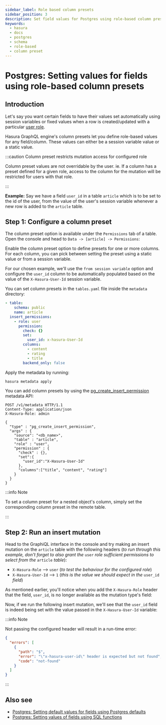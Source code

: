 ```yaml
---
sidebar_label: Role based column presets
sidebar_position: 3
description: Set field values for Postgres using role-based column presets
keywords:
  - hasura
  - docs
  - postgres
  - schema
  - role-based
  - column preset
---
```



# Postgres: Setting values for fields using role-based column presets

## Introduction

Let's say you want certain fields to have their values set automatically using session variables or fixed values when a
row is created/updated with a particular [user role](/auth/authorization/roles-variables.mdx).

Hasura GraphQL engine's column presets let you define role-based values for any field/column. These values can either be
a session variable value or a static value.

:::caution Column preset restricts mutation access for configured role

Column preset values are not overridable by the user. ie. If a column has a preset defined for a given role, access to
the column for the mutation will be restricted for users with that role.

:::

**Example:** Say we have a field `user_id` in a table `article` which is to be set to the id of the user, from the value
of the user's session variable whenever a new row is added to the `article` table.

## Step 1: Configure a column preset

<Tabs className="api-tabs">
<TabItem value="console" label="Console">

The column preset option is available under the `Permissions` tab of a table. Open the console and head to
`Data -> [article] -> Permissions`:

<Thumbnail src='/img/schema/column-presets-option.png' alt='Add a column preset in the permissions tab' />

Enable the column preset option to define presets for one or more columns. For each column, you can pick between setting
the preset using a static value or from a session variable.

<Thumbnail src='/img/schema/column-presets-value-options.png' alt='Configure the column preset' />

For our chosen example, we'll use the `from session variable` option and configure the `user_id` column to be
automatically populated based on the value of the `X-Hasura-User-Id` session variable.

</TabItem>
<TabItem value="cli" label="CLI">

You can set column presets in the `tables.yaml` file inside the `metadata` directory:

```yaml {8-9}
- table:
    schema: public
    name: article
  insert_permissions:
    - role: user
      permission:
        check: {}
        set:
          user_id: x-hasura-User-Id
        columns:
          - content
          - rating
          - title
        backend_only: false
```

Apply the metadata by running:

```bash
hasura metadata apply
```

</TabItem>
<TabItem value="api" label="API">

You can add column presets by using the
[pg_create_insert_permission](/api-reference/metadata-api/permission.mdx#metadata-pg-create-insert-permission) metadata
API:

```http {13-15}
POST /v1/metadata HTTP/1.1
Content-Type: application/json
X-Hasura-Role: admin

{
  "type" : "pg_create_insert_permission",
  "args" : {
    "source": "<db_name>",
    "table" : "article",
    "role" : "user",
    "permission" : {
      "check" : {},
      "set":{
        "user_id":"X-Hasura-User-Id"
      },
      "columns":["title", "content", "rating"]
    }
  }
}
```

</TabItem>
</Tabs>

:::info Note

To set a column preset for a nested object's column, simply set the corresponding column preset in the remote table.

:::

## Step 2: Run an insert mutation

Head to the GraphiQL interface in the console and try making an insert mutation on the `article` table with the
following headers (_to run through this example, don't forget to also grant the_ `user` _role sufficient permissions to
select from the_ `article` _table_):

- `X-Hasura-Role` --> `user` (_to test the behaviour for the configured role_)
- `X-Hasura-User-Id` --> `1` (_this is the value we should expect in the_ `user_id` _field_)

As mentioned earlier, you'll notice when you add the `X-Hasura-Role` header that the field, `user_id`, is no longer
available as the mutation type's field:

<Thumbnail src='/img/schema/column-preset-schema-change-for-role.png' alt='Write an insert mutation' />

Now, if we run the following insert mutation, we'll see that the `user_id` field is indeed being set with the value
passed in the `X-Hasura-User-Id` variable:

<Thumbnail src='/img/schema/column-preset-mutation-result.png' alt='Write an insert mutation' />

:::info Note

Not passing the configured header will result in a run-time error:

```json
{
  "errors": [
    {
      "path": "$",
      "error": "\"x-hasura-user-id\" header is expected but not found",
      "code": "not-found"
    }
  ]
}
```

:::

## Also see

- [Postgres: Setting default values for fields using Postgres defaults](/schema/postgres/default-values/postgres-defaults.mdx)
- [Postgres: Setting values of fields using SQL functions](/schema/postgres/default-values/sql-functions.mdx)
